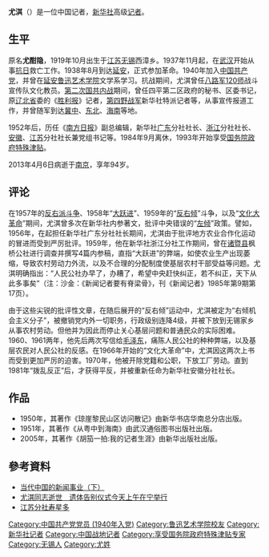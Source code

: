 {{inappropriate tone|time=2013-10-08T07:25:40+00:00}}
'''尤淇'''（{{bd|1919年|10月|2013年|4月6日}}）是一位中国记者，[[新华社|新华社]]高级[[记者|记者]]。

==生平==
原名'''尤酣隐'''，1919年10月出生于[[江苏|江苏]][[无锡|无锡]]西漳乡。1937年11月起，在[[武汉|武汉]]开始从事[[抗日|抗日]]救亡工作。1938年8月到达[[延安|延安]]，正式参加革命。1940年加入[[中国共产党|中国共产党]]，并曾在[[延安鲁迅艺术学院|延安鲁迅艺术学院]]文学系学习。抗战期间，尤淇曾任[[八路军|八路军]][[120师|120师]]战斗宣传队文化教员。[[第二次国共内战|第二次国共内战]]期间，曾任四平第二区政府的秘书、区委书记，原[[辽北省|辽北省]]委的《[[胜利报|胜利报]]》记者，[[第四野战军|第四野战军]]新华社特派记者等，从事宣传报道工作，并曾随军到达[[冀中|冀中]]、[[東北新省區方案|东北]]、[[海南|海南]]等地。

1952年后，历任《[[南方日报|南方日报]]》副总编辑，新华社[[广东|广东]]分社社长、[[浙江|浙江]]分社社长、[[安徽|安徽]]、[[江苏|江苏]]分社社长兼党组书记等。1984年9月离休，1993年开始享受[[国务院政府特殊津贴|国务院政府特殊津贴]]。

2013年4月6日病逝于[[南京|南京]]，享年94岁。

==评论==
在1957年的[[反右派斗争|反右派斗争]]、1958年“[[大跃进|大跃进]]”、1959年的“[[反右倾|反右倾]]”斗争，以及“[[文化大革命|文化大革命]]”期间，尤淇曾多次在新华社内参著文，批评中央错误的“[[左倾|左倾]]”政策。譬如，1956年，在起担任新华社广东分社社长期间，尤淇由于批评地方农业合作化运动的冒进而受到严厉批评。1959年，他在新华社浙江分社工作期间，曾在[[诸暨县|诸暨县]]枫桥公社进行调查并撰写4篇内参稿，直指“大跃进”的弊端，如使农业生产出现萎缩，导致农村劳动力外流，以及不合理的分配制度使基层农村干部受益等问题。尤淇明确指出：“人民公社办早了，办糟了，希望中央赶快纠正，若不纠正，天下从此多事矣”（注：沙金：《新闻记者要有脊梁骨》，刊《新闻记者》1985年第9期第17页）。

由于这些尖锐的批评性文章，在随后展开的“反右倾”运动中，尤淇被定为“右倾机会主义分子”，被撤销党内外一切职务，行政级别连降4级，并被下放到无锡家乡从事农村劳动。但他并为因此而停止关心基层问题和普通民众的实际困难。1960、1961两年，他先后两次写信给[[毛泽东|毛泽东]]，痛陈人民公社的种种弊端，以及基层农民对人民公社的反感。在1966年开始的“文化大革命”中，尤淇因这两次上书而受到更加严厉的迫害。1970年，他被开除党籍和公职，下放工厂劳动。直到1981年“拨乱反正”后，才获得平反，并被重新任命为新华社安徽分社社长。

==作品==
*1950年，其著作《琼崖黎民山区访问散记》由新华书店华南总分店出版。
*1951年，其著作《从粤中到海南》由武汉通俗图书出版社出版。
*2005年，其著作《胡笳一拍:我的记者生涯》由新华出版社出版。

==參考資料==
* [https://web.archive.org/web/20150610230227/http://www.1921.org.cn/book.php?ac=view&bvid=67310&bid=1065  当代中国的新闻事业（下）]
* [https://web.archive.org/web/20130425012509/http://www.js.xinhuanet.com/2013-04/08/c_115310103.htm 尤淇同志逝世　遗体告别仪式今天上午在宁举行]
* [https://web.archive.org/web/20111124034618/http://www.js.xinhuanet.com/misc/2011-03/14/content_22280695.htm 江苏分社寿星多]

{{Authority control}}
{{DEFAULTSORT:Y}}
[[Category:中国共产党党员_(1940年入党)|Category:中国共产党党员 (1940年入党)]]
[[Category:鲁迅艺术学院校友|Category:鲁迅艺术学院校友]]
[[Category:新华社记者|Category:新华社记者]]
[[Category:中国战地记者|Category:中国战地记者]]
[[Category:享受国务院政府特殊津贴专家|Category:享受国务院政府特殊津贴专家]]
[[Category:无锡人|Category:无锡人]]
[[Category:尤姓|Category:尤姓]]